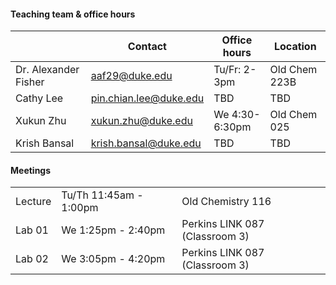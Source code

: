 #### Teaching team & office hours

|   | Contact | Office hours | Location |
|------------------|------------------|------------------|------------------|
| Dr. Alexander Fisher | [aaf29\@duke.edu](aaf29@duke.edu) | Tu/Fr: 2-3pm | Old Chem 223B  |
| Cathy Lee |[pin.chian.lee@duke.edu](pin.chian.lee@duke.edu)  | TBD  | TBD |
| Xukun Zhu |[xukun.zhu@duke.edu](xukun.zhu@duke.edu)  | We 4:30-6:30pm | Old Chem 025 |
| Krish Bansal | [krish.bansal@duke.edu](krish.bansal@duke.edu) |TBD  |TBD |

<!-- | TA2: TBD            |             |      |          | -->

<!-- | TA3: TBD             |                 |    |       | -->

#### Meetings

|         |                        |                                |
|---------|------------------------|--------------------------------|
| Lecture | Tu/Th 11:45am - 1:00pm | Old Chemistry 116              |
| Lab 01  | We 1:25pm - 2:40pm     | Perkins LINK 087 (Classroom 3) |
| Lab 02  | We 3:05pm - 4:20pm     | Perkins LINK 087 (Classroom 3) |
